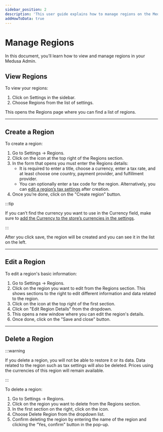 ```yaml
---
sidebar_position: 2
description: 'This user guide explains how to manage regions on the Medusa Admin. Learn how to create and edit regions.'
addHowToData: true
---
```



# Manage Regions

In this document, you’ll learn how to view and manage regions in your Medusa Admin.

## View Regions

To view your regions:

1. Click on Settings in the sidebar.
2. Choose Regions from the list of settings.

This opens the Regions page where you can find a list of regions.

---

## Create a Region

To create a region:

1. Go to Settings → Regions.
2. Click on the <UiIcon lightIcon="https://res.cloudinary.com/dza7lstvk/image/upload/v1667999131/Medusa%20Docs/UI%20Icons/1hL8NiW_lqmjcq.png" darkIcon="https://res.cloudinary.com/dza7lstvk/image/upload/v1667999150/Medusa%20Docs/UI%20Icons/8LtkPqW_jyqz5i.png" alt="plus" /> icon at the top right of the Regions section.
3. In the form that opens you must enter the Regions details:
    - It is required to enter a title, choose a currency, enter a tax rate, and at least choose one country, payment provider, and fulfillment provider.
    - You can optionally enter a tax code for the region. Alternatively, you can [edit a region’s tax settings](../taxes/manage.md#edit-a-regions-taxes) after creation.
4. Once you’re done, click on the "Create region" button.

:::tip

If you can’t find the currency you want to use in the Currency field, make sure to [add the Currency to the store’s currencies in the settings](../settings/currencies.md#add-a-currency).

:::

After you click save, the region will be created and you can see it in the list on the left.

---

## Edit a Region

To edit a region's basic information:

1. Go to Settings → Regions.
2. Click on the region you want to edit from the Regions section. This shows sections to the right to edit different information and data related to the region.
4. Click on the <UiIcon lightIcon="https://res.cloudinary.com/dza7lstvk/image/upload/v1667999308/Medusa%20Docs/UI%20Icons/1ordBC6_ssysel.png" darkIcon="https://res.cloudinary.com/dza7lstvk/image/upload/v1667999326/Medusa%20Docs/UI%20Icons/dSwWYBH_stzgoi.png" alt="three dots" /> icon at the top right of the first section.
5. Click on "Edit Region Details" from the dropdown.
6. This opens a new window where you can edit the region's details.
7. Once done, click on the "Save and close" button.

---

## Delete a Region

:::warning

If you delete a region, you will not be able to restore it or its data. Data related to the region such as tax settings will also be deleted. Prices using the currencies of this region will remain available.

:::

To delete a region:

1. Go to Settings → Regions.
2. Click on the region you want to delete from the Regions section.
3. In the first section on the right, click on the <UiIcon lightIcon="https://res.cloudinary.com/dza7lstvk/image/upload/v1667999308/Medusa%20Docs/UI%20Icons/1ordBC6_ssysel.png" darkIcon="https://res.cloudinary.com/dza7lstvk/image/upload/v1667999326/Medusa%20Docs/UI%20Icons/dSwWYBH_stzgoi.png" alt="three dots" /> icon.
4. Choose Delete Region from the dropdown list.
5. Confirm deleting the region by entering the name of the region and clicking the “Yes, confirm" button in the pop-up.